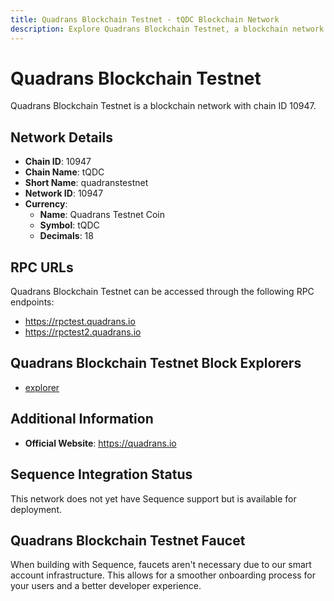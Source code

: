 ```yaml
--- 
title: Quadrans Blockchain Testnet - tQDC Blockchain Network
description: Explore Quadrans Blockchain Testnet, a blockchain network with chain ID 10947. Learn about its native currency, Quadrans Testnet Coin, and how to interact with the network.
---
```


# Quadrans Blockchain Testnet

Quadrans Blockchain Testnet is a blockchain network with chain ID 10947.

## Network Details

- **Chain ID**: 10947
- **Chain Name**: tQDC
- **Short Name**: quadranstestnet
- **Network ID**: 10947
- **Currency**: 
  - **Name**: Quadrans Testnet Coin
  - **Symbol**: tQDC
  - **Decimals**: 18

## RPC URLs

Quadrans Blockchain Testnet can be accessed through the following RPC endpoints:

- https://rpctest.quadrans.io
- https://rpctest2.quadrans.io

## Quadrans Blockchain Testnet Block Explorers

- [explorer](https://explorer.testnet.quadrans.io)

## Additional Information

- **Official Website**: https://quadrans.io

## Sequence Integration Status

This network does not yet have Sequence support but is available for deployment.

## Quadrans Blockchain Testnet Faucet

When building with Sequence, faucets aren't necessary due to our smart account infrastructure. This allows for a smoother onboarding process for your users and a better developer experience.
